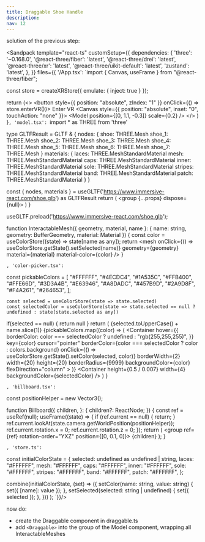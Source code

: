 ```yaml
---
title: Draggable Shoe Handle
description:
nav: 12
---
```


solution of the previous step:

<Sandpack
  template="react-ts"
  customSetup={{
    dependencies: {
      'three': '~0.168.0',
      '@react-three/fiber': 'latest',
      '@react-three/drei': 'latest',
      '@react-three/xr': 'latest',
      '@react-three/uikit-default': 'latest',
      'zustand': 'latest',
    },
  }}
  files={{
    '/App.tsx': `import { Canvas, useFrame } from "@react-three/fiber";

const store = createXRStore({ emulate: { inject: true } });

  return (<>
    <button style={{ position: "absolute", zIndex: "1" }} onClick={() => store.enterVR()}>
        Enter VR
    </button>
    <Canvas style={{ position: "absolute", inset: "0", touchAction: "none" }}>
      <XR store={store}>
        <Environment preset="warehouse" />
        <Model position={[0, 1.1, -0.3]} scale={0.2} />
        <ColorPicker />
      </XR>
    </Canvas>
    </>
  )
}`, 'model.tsx': `import * as THREE from 'three'

type GLTFResult = GLTF & {
nodes: {
shoe: THREE.Mesh
shoe_1: THREE.Mesh
shoe_2: THREE.Mesh
shoe_3: THREE.Mesh
shoe_4: THREE.Mesh
shoe_5: THREE.Mesh
shoe_6: THREE.Mesh
shoe_7: THREE.Mesh
}
materials: {
laces: THREE.MeshStandardMaterial
mesh: THREE.MeshStandardMaterial
caps: THREE.MeshStandardMaterial
inner: THREE.MeshStandardMaterial
sole: THREE.MeshStandardMaterial
stripes: THREE.MeshStandardMaterial
band: THREE.MeshStandardMaterial
patch: THREE.MeshStandardMaterial
}
}

  const { nodes, materials } = useGLTF('https://www.immersive-react.com/shoe.glb') as GLTFResult
  return (
    <group {...props} dispose={null}>
      <InteractableMesh geometry={nodes.shoe.geometry} material={materials.laces} />
      <InteractableMesh geometry={nodes.shoe_1.geometry} material={materials.mesh} />
      <InteractableMesh geometry={nodes.shoe_2.geometry} material={materials.caps} />
      <InteractableMesh geometry={nodes.shoe_3.geometry} material={materials.inner} />
      <InteractableMesh geometry={nodes.shoe_4.geometry} material={materials.sole} />
      <InteractableMesh
        geometry={nodes.shoe_5.geometry}
        material={materials.stripes}
      />
      <InteractableMesh geometry={nodes.shoe_6.geometry} material={materials.band} />
      <InteractableMesh geometry={nodes.shoe_7.geometry} material={materials.patch} />
    </group>
  )
}

useGLTF.preload('https://www.immersive-react.com/shoe.glb');

function InteractableMesh({ geometry, material, name }: { name: string, geometry: BufferGeometry, material: Material }) {
    const color = useColorStore((state) => state[name as any]);
    return <mesh onClick={() => useColorStore.getState().setSelected(name)} geometry={geometry} material={material} material-color={color} />
}

`, 'color-picker.tsx': `

const pickableColors = [
  "#FFFFFF",
  "#4ECDC4",
  "#1A535C",
  "#FFB400",
  "#FFE66D",
  "#3D3A4B",
  "#E63946",
  "#A8DADC",
  "#457B9D",
  "#2A9D8F",
  "#F4A261",
  "#264653",
];

    const selected = useColorStore(state => state.selected)
    const selectedColor = useColorStore(state => state.selected == null ? undefined : state[state.selected as any])
  if(selected == null) {
    return null
  }
  return (<Billboard>
        <Root
          borderColor={selectedColor}
          borderWidth={4}
          pixelSize={0.007}
          anchorY="bottom"
          flexDirection="column"
          alignItems="center"
        >
    <Card padding={16} display="flex" flexDirection="column" gap={16}>
      <Text>{selected.toUpperCase() + name.slice(1)}</Text>
      <Container
        display="flex"
        flexDirection="row"
        gap={12}
        flexWrap="wrap"
        maxWidth={200}
        justifyContent="space-between"
      >
        {pickableColors.map((color) => (
          <Container
            hover={{ borderColor: color === selectedColor ? undefined : "rgb(255,255,255)", }}
            key={color}
            cursor="pointer"
            borderColor={color === selectedColor ? color : colors.background}
            onClick={() => useColorStore.getState().setColor(selected, color)}
            borderWidth={2}
            width={20}
            height={20}
            borderRadius={9999}
            backgroundColor={color}
            flexDirection="column"
          ></Container>
        )}
      </Container>
      <Container height={0.5 / 0.007} width={4} backgroundColor={selectedColor} />
    </Card>
    </Root>
    </Billboard>
  )
}

`, 'billboard.tsx': `

const positionHelper = new Vector3();

function Billboard({
  children,
}: {
  children?: ReactNode;
}) {
  const ref = useRef<Group>(null);
  useFrame((state) => {
    if (ref.current == null) {
      return;
    }
    ref.current.lookAt(state.camera.getWorldPosition(positionHelper));
    ref.current.rotation.x = 0;
    ref.current.rotation.z = 0;
  });
  return (
    <group ref={ref} rotation-order="YXZ" position={[0, 0.1, 0]}>
      {children}
    </group>
  );
}

`, 'store.ts': `

const initialColorState = {
  selected: undefined as undefined | string,
  laces: "#FFFFFF",
  mesh: "#FFFFFF",
  caps: "#FFFFFF",
  inner: "#FFFFFF",
  sole: "#FFFFFF",
  stripes: "#FFFFFF",
  band: "#FFFFFF",
  patch: "#FFFFFF",
};

  combine(initialColorState, (set) => ({
    setColor(name: string, value: string) {
      set({ [name]: value });
    },
    setSelected(selected: string | undefined) {
      set({ selected });
    },
  }))
);
`}}/>



now do:

- create the Draggable component in draggable.ts
- add `<Draggable>` into the group of the Model component, wrapping all InteractableMeshes

